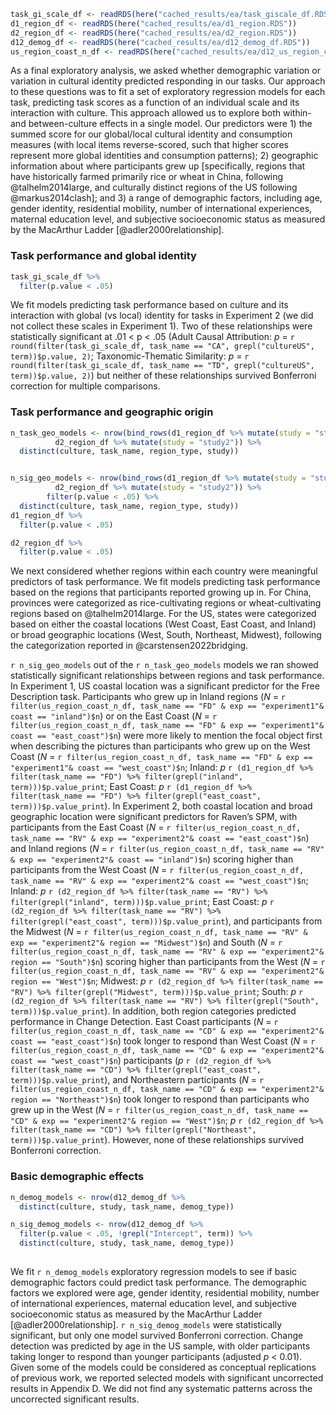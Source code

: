 
```r
task_gi_scale_df <- readRDS(here("cached_results/ea/task_giscale_df.RDS"))
d1_region_df <- readRDS(here("cached_results/ea/d1_region.RDS"))
d2_region_df <- readRDS(here("cached_results/ea/d2_region.RDS"))
d12_demog_df <- readRDS(here("cached_results/ea/d12_demog_df.RDS"))
us_region_coast_n_df <- readRDS(here("cached_results/ea/d12_us_region_coast_n_df.Rds"))
```

As a final exploratory analysis, we asked whether demographic variation or variation in cultural identity predicted responding in our tasks. Our approach to these questions was to fit a set of exploratory regression models for each task, predicting task scores as a function of an individual scale and its interaction with culture. This approach allowed us to explore both within- and between-culture effects in a single model. Our predictors were 1) the summed score for our global/local cultural identity and consumption measures (with local items reverse-scored, such that higher scores represent more global identities and consumption patterns); 2) geographic information about where participants grew up [specifically, regions that have historically farmed primarily rice or wheat in China, following @talhelm2014large, and culturally distinct regions of the US following @markus2014clash]; and 3) a range of demographic factors, including age, gender identity, residential mobility, number of international experiences, maternal education level, and subjective socioeconomic status as measured by the MacArthur Ladder [@adler2000relationship]. 

### Task performance and global identity 

```r
task_gi_scale_df %>% 
  filter(p.value < .05)
```

We fit models predicting task performance based on culture and its interaction with global (vs local) identity for tasks in Experiment 2 (we did not collect these scales in Experiment 1). Two of these relationships were statistically significant at .01 < p < .05 (Adult Causal Attribution: *p* = `r round(filter(task_gi_scale_df, task_name == "CA", grepl("cultureUS", term))$p.value, 2)`; Taxonomic-Thematic Similarity: *p* = `r round(filter(task_gi_scale_df, task_name == "TD", grepl("cultureUS", term))$p.value, 2)`) but neither of these relationships survived Bonferroni correction for multiple comparisons. 

### Task performance and geographic origin 

```r
n_task_geo_models <- nrow(bind_rows(d1_region_df %>% mutate(study = "study1"), 
          d2_region_df %>% mutate(study = "study2")) %>% 
  distinct(culture, task_name, region_type, study)) 


n_sig_geo_models <- nrow(bind_rows(d1_region_df %>% mutate(study = "study1"), 
          d2_region_df %>% mutate(study = "study2")) %>% 
        filter(p.value < .05) %>% 
  distinct(culture, task_name, region_type, study)) 
d1_region_df %>% 
  filter(p.value < .05)

d2_region_df %>% 
  filter(p.value < .05)
```

We next considered whether regions within each country were meaningful predictors of task performance. We fit models predicting task performance based on the regions that participants reported growing up in. For China, provinces were categorized as rice-cultivating regions or wheat-cultivating regions based on @talhelm2014large. For the US, states were categorized based on either the coastal locations (West Coast, East Coast, and Inland) or broad geographic locations (West, South, Northeast, Midwest), following the categorization reported in @carstensen2022bridging. 

`r n_sig_geo_models` out of the `r n_task_geo_models` models we ran showed statistically significant relationships between regions and task performance. In Experiment 1, US coastal location was a significant predictor for the Free Description task. Participants who grew up in Inland regions (*N* = `r filter(us_region_coast_n_df, task_name == "FD" & exp == "experiment1"& coast == "inland")$n`) or on the East Coast (*N* = `r filter(us_region_coast_n_df, task_name == "FD" & exp == "experiment1"& coast == "east_coast")$n`) were more likely to mention the focal object first when describing the pictures than participants who grew up on the West Coast (*N* = `r filter(us_region_coast_n_df, task_name == "FD" & exp == "experiment1"& coast == "west_coast")$n`; Inland: *p* `r (d1_region_df %>% filter(task_name == "FD") %>% filter(grepl("inland", term)))$p.value_print`; East Coast: *p* `r (d1_region_df %>% filter(task_name == "FD") %>% filter(grepl("east_coast", term)))$p.value_print`). In Experiment 2, both coastal location and broad geographic location were significant predictors for Raven's SPM, with participants from the East Coast (*N* = `r filter(us_region_coast_n_df, task_name == "RV" & exp == "experiment2"& coast == "east_coast")$n`) and Inland regions (*N* = `r filter(us_region_coast_n_df, task_name == "RV" & exp == "experiment2"& coast == "inland")$n`) scoring higher than participants from the West Coast (*N* = `r filter(us_region_coast_n_df, task_name == "RV" & exp == "experiment2"& coast == "west_coast")$n`; Inland: *p* `r (d2_region_df %>% filter(task_name == "RV") %>% filter(grepl("inland", term)))$p.value_print`; East Coast: *p* `r (d2_region_df %>% filter(task_name == "RV") %>% filter(grepl("east_coast", term)))$p.value_print`), and participants from the Midwest (*N* = `r filter(us_region_coast_n_df, task_name == "RV" & exp == "experiment2"& region == "Midwest")$n`) and South (*N* = `r filter(us_region_coast_n_df, task_name == "RV" & exp == "experiment2"& region == "South")$n`) scoring higher than participants from the West (*N* = `r filter(us_region_coast_n_df, task_name == "RV" & exp == "experiment2"& region == "West")$n`; Midwest: *p* `r (d2_region_df %>% filter(task_name == "RV") %>% filter(grepl("Midwest", term)))$p.value_print`; South: *p* `r (d2_region_df %>% filter(task_name == "RV") %>% filter(grepl("South", term)))$p.value_print`). In addition, both region categories predicted performance in Change Detection. East Coast participants (*N* = `r filter(us_region_coast_n_df, task_name == "CD" & exp == "experiment2"& coast == "east_coast")$n`) took longer to respond than West Coast (*N* = `r filter(us_region_coast_n_df, task_name == "CD" & exp == "experiment2"& coast == "west_coast")$n`) participants (*p* `r (d2_region_df %>% filter(task_name == "CD") %>% filter(grepl("east_coast", term)))$p.value_print`), and Northeastern participants (*N* = `r filter(us_region_coast_n_df, task_name == "CD" & exp == "experiment2"& region == "Northeast")$n`) took longer to respond than participants who grew up in the West (*N* = `r filter(us_region_coast_n_df, task_name == "CD" & exp == "experiment2"& region == "West")$n`; *p* `r (d2_region_df %>% filter(task_name == "CD") %>% filter(grepl("Northeast", term)))$p.value_print`). However, none of these relationships survived Bonferroni correction. 

### Basic demographic effects

```r
n_demog_models <- nrow(d12_demog_df %>% 
  distinct(culture, study, task_name, demog_type))

n_sig_demog_models <- nrow(d12_demog_df %>%
  filter(p.value < .05, !grepl("Intercept", term)) %>% 
  distinct(culture, study, task_name, demog_type)) 
  
```

We fit `r n_demog_models` exploratory regression models to see if basic demographic factors could predict task performance. The demographic factors we explored were age, gender identity, residential mobility, number of international experiences, maternal education level, and subjective socioeconomic status as measured by the MacArthur Ladder [@adler2000relationship]. `r n_sig_demog_models` were statistically significant, but only one model survived Bonferroni correction. Change detection was predicted by age in the US sample, with older participants taking longer to respond than younger participants (adjusted *p* < 0.01). Given some of the models could be considered as conceptual replications of previous work, we reported selected models with significant uncorrected results in Appendix D. We did not find any systematic patterns across the uncorrected significant results.




